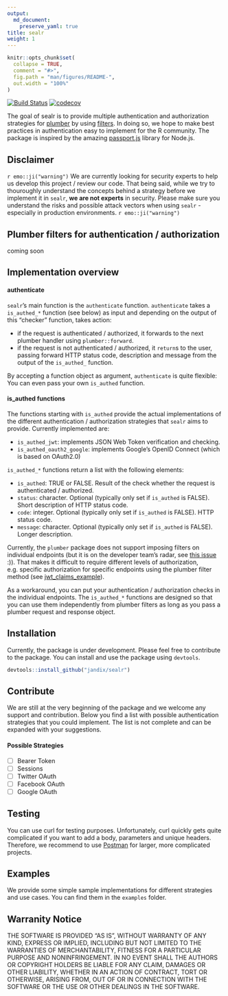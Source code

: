 ```yaml
---
output: 
  md_document:
    preserve_yaml: true
title: sealr
weight: 1
---
```


<!-- README.md is generated from README.Rmd. Please edit that file -->

```r
knitr::opts_chunk$set(
  collapse = TRUE,
  comment = "#>",
  fig.path = "man/figures/README-",
  out.width = "100%"
)
```


[![Build Status](https://travis-ci.org/jandix/sealr.svg?branch=master)](https://travis-ci.org/jandix/sealr)
[![codecov](https://codecov.io/gh/jandix/sealr/branch/master/graph/badge.svg)](https://codecov.io/gh/jandix/sealr)


The goal of sealr is to provide multiple authentication and authorization strategies for [plumber](https://www.rplumber.io/) by using [filters](https://www.rplumber.io/docs/routing-and-input.html#filters). In doing so, we hope to make best practices in authentication easy to implement for the R community.
The package is inspired by the amazing [passport.js](http://www.passportjs.org/) library for Node.js.

## Disclaimer

`r emo::ji("warning")` We are currently looking for security experts to help us develop this project / review our code. That being said, while we try to thouroughly understand the concepts behind a strategy before we implement it in `sealr`, **we are not experts** in security. Please make sure you understand the risks and possible attack vectors when using `sealr` - especially in  production environments. `r emo::ji("warning")`

## Plumber filters for authentication / authorization
coming soon

## Implementation overview
#### authenticate
`sealr`'s main function is the `authenticate` function. `authenticate` takes a
`is_authed_*` function (see below) as input and depending on the output of this "checker" function, 
takes action:

- if the request is authenticated / authorized, it forwards to the next plumber handler using `plumber::forward`. 
- if the request is not authenticated / authorized, it `return`s to the user, passing forward HTTP status code, description and message from the output of the `is_authed_` function. 

By accepting a function object as argument, `authenticate` is quite flexible: You can even pass your own `is_authed` function. 

#### is_authed functions
The functions starting with `is_authed` provide the actual implementations of the 
different authentication / authorization strategies that `sealr` aims to provide.
Currently implemented are:

- `is_authed_jwt`: implements JSON Web Token verification and checking. 
- `is_authed_oauth2_google`: implements Google's OpenID Connect (which is based on OAuth2.0)

`is_authed_*` functions return a list with the following elements:

- `is_authed`: TRUE or FALSE. Result of the check whether the request is authenticated / authorized. 
- `status`: character. Optional (typically only set if `is_authed` is FALSE). Short description of HTTP status code.
- `code`: integer. Optional (typically only set if `is_authed` is FALSE). HTTP status code.
- `message`: character. Optional (typically only set if `is_authed` is FALSE). Longer description.

Currently, the `plumber` package does not support imposing filters on individual endpoints (but it is on the developer team's radar, see [this issue](https://github.com/trestletech/plumber/issues/108) :)). That makes
it difficult to require different levels of authorization, e.g. specific authorization for specific endpoints using the plumber filter method (see [jwt_claims_example](https://github.com/jandix/sealr/tree/master/examples/jwt/jwt_claims_example)).  

As a workaround, you can put your authentication / authorization checks in the individual endpoints.
The `is_authed_*` functions are designed so that you can use them independently from plumber filters as long 
as you pass a plumber request and response object. 

## Installation

Currently, the package is under development. Please feel free to contribute to the package. You can install and use the package using `devtools`. 

```r
devtools::install_github("jandix/sealr")
```

## Contribute

We are still at the very beginning of the package and we welcome any support and contribution. Below you find a list with possible authentication strategies that you could implement. The list is not complete and can be expanded with your suggestions. 

#### Possible Strategies

- [ ] Bearer Token
- [ ] Sessions
- [ ] Twitter OAuth
- [ ] Facebook OAuth
- [ ] Google OAuth

## Testing

You can use curl for testing purposes. Unfortunately, curl quickly gets quite complicated if you want to add a body, parameters and unique headers. Therefore, we recommend to use [Postman](https://www.getpostman.com/) for larger, more complicated projects. 

## Examples
We provide some simple sample implementations for different strategies and use cases. 
You can find them in the `examples` folder. 

## Warranity Notice

THE SOFTWARE IS PROVIDED "AS IS", WITHOUT WARRANTY OF ANY KIND, EXPRESS OR IMPLIED, INCLUDING BUT NOT LIMITED TO THE WARRANTIES OF MERCHANTABILITY, FITNESS FOR A PARTICULAR PURPOSE AND NONINFRINGEMENT. IN NO EVENT SHALL THE AUTHORS OR COPYRIGHT HOLDERS BE LIABLE FOR ANY CLAIM, DAMAGES OR OTHER LIABILITY, WHETHER IN AN ACTION OF CONTRACT, TORT OR OTHERWISE, ARISING FROM, OUT OF OR IN CONNECTION WITH THE SOFTWARE OR THE USE OR OTHER DEALINGS IN THE SOFTWARE.


